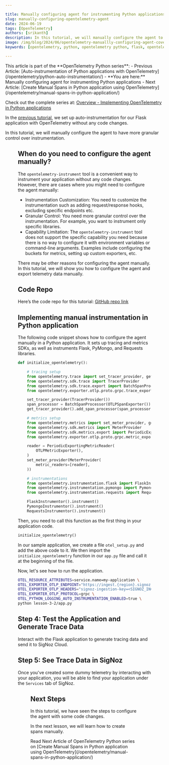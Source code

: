 ```yaml
---

title: Manually configuring agent for instrumenting Python applications
slug: manually-configuring-opentelemetry-agent
date: 2024-06-19
tags: [OpenTelemetry]
authors: [srikanth]
description: In this tutorial, we will manually configure the agent to have more granular control over instrumentation.
image: /img/blog/2024/06/opentelemetry-manuallly-configuring-agent-cover.webp
keywords: [opentelemetry, python, opentelemetry python, flask, opentelemetry flask]

---
```

<Admonition type="info">
This article is part of the **OpenTelemetry Python series**:
- Previous Article: [Auto-instrumentation of Python applications with OpenTelemetry](/opentelemetry/python-auto-instrumentation/)
- **You are here:** Manually configuring agent for instrumenting Python applications
- Next Article: [Create Manual Spans in Python application using OpenTelemetry](/opentelemetry/manual-spans-in-python-application/)

Check out the complete series at: [Overview - Implementing OpenTelemetry in Python applications](/opentelemetry/python-overview/)
</Admonition>

In the [previous tutorial](/opentelemetry/python-auto-instrumentation/), we set up auto-instrumentation for our Flask application with OpenTelemetry without any code changes. 

In this tutorial, we will manually configure the agent to have more granular control over instrumentation.

<Figure src="/img/opentelemetry/2024/06/opentelemetry-manuallly-configuring-agent-cover.webp" alt="d" caption="" />

## When do you need to configure the agent manually?

The `opentelemetry-instrument` tool is a convenient way to instrument your application without any code changes. However, there are cases where you might need to configure the agent manually:

- Instrumentation Customization: You need to customize the instrumentation such as adding request/response hooks, excluding specific endpoints etc.
- Granular Control: You need more granular control over the instrumentation. For example, you want to instrument only specific libraries.
- Capability Limitation: The `opentelemetry-instrument` tool does not support the specific capability you need because there is no way to configure it with environment variables or command-line arguments. Examples include configuring the buckets for metrics, setting up custom exporters, etc.

There may be other reasons for configuring the agent manually. In this tutorial, we will show you how to configure the agent and export telemetry data manually.

## Code Repo

Here’s the code repo for this tutorial: [GitHub repo link](https://github.com/SigNoz/opentelemetry-python-example/tree/main/lesson-3-2)

## Implementing manual instrumentation in Python application

The following code snippet shows how to configure the agent manually in a Python application. It sets up tracing and metrics SDKs, as well as instruments Flask, PyMongo, and Requests libraries.

```python
def initialize_opentelemetry():

    # tracing setup
    from opentelemetry.trace import set_tracer_provider, get_tracer_provider
    from opentelemetry.sdk.trace import TracerProvider
    from opentelemetry.sdk.trace.export import BatchSpanProcessor
    from opentelemetry.exporter.otlp.proto.grpc.trace_exporter import OTLPSpanExporter

    set_tracer_provider(TracerProvider())
    span_processor = BatchSpanProcessor(OTLPSpanExporter())
    get_tracer_provider().add_span_processor(span_processor)

    # metrics setup
    from opentelemetry.metrics import set_meter_provider, get_meter_provider
    from opentelemetry.sdk.metrics import MeterProvider
    from opentelemetry.sdk.metrics.export import PeriodicExportingMetricReader
    from opentelemetry.exporter.otlp.proto.grpc.metric_exporter import OTLPMetricExporter

    reader = PeriodicExportingMetricReader(
        OTLPMetricExporter(),
    )
    set_meter_provider(MeterProvider(
        metric_readers=[reader],
    ))

    # instrumentations
    from opentelemetry.instrumentation.flask import FlaskInstrumentor
    from opentelemetry.instrumentation.pymongo import PymongoInstrumentor
    from opentelemetry.instrumentation.requests import RequestsInstrumentor

    FlaskInstrumentor().instrument()
    PymongoInstrumentor().instrument()
    RequestsInstrumentor().instrument()

```

Then, you need to call this function as the first thing in your application code.

```python
initialize_opentelemetry()
```

In our sample application, we create a file `otel_setup.py` and add the above code to it. We then import the `initialize_opentelemetry` function in our `app.py` file and call it at the beginning of the file.

Now, let's see how to run the application.

```bash
OTEL_RESOURCE_ATTRIBUTES=service.name=my-application \
OTEL_EXPORTER_OTLP_ENDPOINT="https://ingest.{region}.signoz.cloud:443" \
OTEL_EXPORTER_OTLP_HEADERS="signoz-ingestion-key=<SIGNOZ_INGESTION_KEY>" \
OTEL_EXPORTER_OTLP_PROTOCOL=grpc \
OTEL_PYTHON_LOGGING_AUTO_INSTRUMENTATION_ENABLED=true \
python lesson-3-2/app.py
```

## Step 4: Test the Application and Generate Trace Data

Interact with the Flask application to generate tracing data and send it to SigNoz Cloud.

## Step 5: See Trace Data in SigNoz

Once you've created some dummy telemetry by interacting with your application, you will be able to find your application under the `Services` tab of SigNoz.

<Figure src="/img/opentelemetry/2024/06/application-monitored.webp" alt="Your Python application getting monitored in SigNoz" caption="Your Python application getting monitored in SigNoz" />


## Next Steps

In this tutorial, we have seen the steps to configure the agent with some code changes.

In the next lesson, we will learn how to create spans manually.

<Admonition type="info">
Read Next Article of OpenTelemetry Python series on [Create Manual Spans in Python application using OpenTelemetry](/opentelemetry/manual-spans-in-python-application/)
</Admonition>